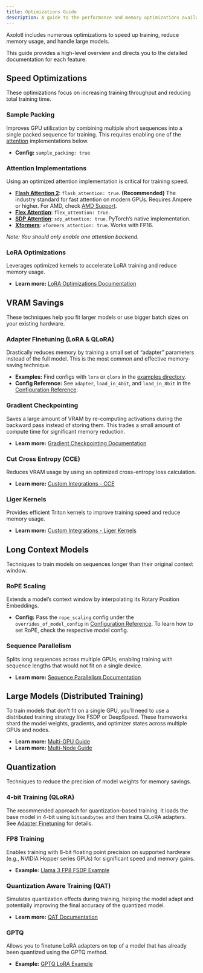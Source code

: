 ```yaml
---
title: Optimizations Guide
description: A guide to the performance and memory optimizations available in Axolotl.
---
```


Axolotl includes numerous optimizations to speed up training, reduce memory usage, and handle large models.

This guide provides a high-level overview and directs you to the detailed documentation for each feature.

## Speed Optimizations

These optimizations focus on increasing training throughput and reducing total training time.

### Sample Packing

Improves GPU utilization by combining multiple short sequences into a single packed sequence for training. This requires enabling one of the [attention](#attention-implementations) implementations below.

- **Config:** `sample_packing: true`

### Attention Implementations

Using an optimized attention implementation is critical for training speed.

- **[Flash Attention 2](https://github.com/Dao-AILab/flash-attention)**: `flash_attention: true`. **(Recommended)** The industry standard for fast attention on modern GPUs. Requires Ampere or higher. For AMD, check [AMD Support](https://github.com/Dao-AILab/flash-attention?tab=readme-ov-file#amd-rocm-support).
- **[Flex Attention](https://pytorch.org/blog/flexattention/)**: `flex_attention: true`.
- **[SDP Attention](https://docs.pytorch.org/docs/stable/generated/torch.nn.functional.scaled_dot_product_attention.html)**: `sdp_attention: true`. PyTorch's native implementation.
- **[Xformers](https://github.com/facebookresearch/xformers)**: `xformers_attention: true`. Works with FP16.

*Note: You should only enable one attention backend.*

### LoRA Optimizations

Leverages optimized kernels to accelerate LoRA training and reduce memory usage.

- **Learn more:** [LoRA Optimizations Documentation](https://docs.axolotl.ai/docs/lora_optims.html)

## VRAM Savings

These techniques help you fit larger models or use bigger batch sizes on your existing hardware.

### Adapter Finetuning (LoRA & QLoRA)

Drastically reduces memory by training a small set of "adapter" parameters instead of the full model. This is the most common and effective memory-saving technique.

- **Examples:** Find configs with `lora` or `qlora` in the [examples directory](https://github.com/axolotl-ai-cloud/axolotl/tree/main/examples/llama-3).
- **Config Reference:** See `adapter`, `load_in_4bit`, and `load_in_8bit` in the [Configuration Reference](https://docs.axolotl.ai/docs/config-reference.html).

### Gradient Checkpointing

Saves a large amount of VRAM by re-computing activations during the backward pass instead of storing them. This trades a small amount of compute time for significant memory reduction.

- **Learn more:** [Gradient Checkpointing Documentation](https://docs.axolotl.ai/docs/gradient_checkpointing.html)

### Cut Cross Entropy (CCE)

Reduces VRAM usage by using an optimized cross-entropy loss calculation.

- **Learn more:** [Custom Integrations - CCE](https://docs.axolotl.ai/docs/custom_integrations.html#cut-cross-entropy)

### Liger Kernels

Provides efficient Triton kernels to improve training speed and reduce memory usage.

- **Learn more:** [Custom Integrations - Liger Kernels](https://docs.axolotl.ai/docs/custom_integrations.html#liger-kernels)

## Long Context Models

Techniques to train models on sequences longer than their original context window.

### RoPE Scaling

Extends a model's context window by interpolating its Rotary Position Embeddings.

- **Config:** Pass the `rope_scaling` config under the `overrides_of_model_config` in [Configuration Reference](https://docs.axolotl.ai/docs/config-reference.html). To learn how to set RoPE, check the respective model config.

### Sequence Parallelism

Splits long sequences across multiple GPUs, enabling training with sequence lengths that would not fit on a single device.

- **Learn more:** [Sequence Parallelism Documentation](https://docs.axolotl.ai/docs/sequence_parallelism.html)

## Large Models (Distributed Training)

To train models that don't fit on a single GPU, you'll need to use a distributed training strategy like FSDP or DeepSpeed. These frameworks shard the model weights, gradients, and optimizer states across multiple GPUs and nodes.

- **Learn more:** [Multi-GPU Guide](https://docs.axolotl.ai/docs/multi-gpu.html)
- **Learn more:** [Multi-Node Guide](https://docs.axolotl.ai/docs/multi-node.html)

## Quantization

Techniques to reduce the precision of model weights for memory savings.

### 4-bit Training (QLoRA)

The recommended approach for quantization-based training. It loads the base model in 4-bit using `bitsandbytes` and then trains QLoRA adapters. See [Adapter Finetuning](#adapter-finetuning-lora-qlora) for details.

### FP8 Training

Enables training with 8-bit floating point precision on supported hardware (e.g., NVIDIA Hopper series GPUs) for significant speed and memory gains.

- **Example:** [Llama 3 FP8 FSDP Example](https://github.com/axolotl-ai-cloud/axolotl/blob/main/examples/llama-3/3b-fp8-fsdp2.yaml)

### Quantization Aware Training (QAT)

Simulates quantization effects during training, helping the model adapt and potentially improving the final accuracy of the quantized model.

- **Learn more:** [QAT Documentation](https://docs.axolotl.ai/docs/qat.html)

### GPTQ

Allows you to finetune LoRA adapters on top of a model that has already been quantized using the GPTQ method.

- **Example:** [GPTQ LoRA Example](https://github.com/axolotl-ai-cloud/axolotl/blob/main/examples/llama-2/gptq-lora.yml)
